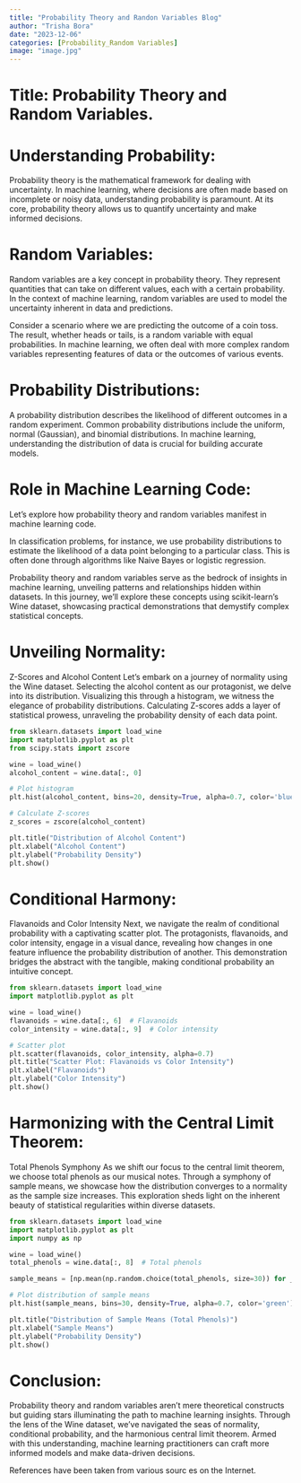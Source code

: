 ```yaml
---
title: "Probability Theory and Randon Variables Blog"
author: "Trisha Bora"
date: "2023-12-06"
categories: [Probability_Random Variables]
image: "image.jpg"
---
```


# Title: Probability Theory and Random Variables.

# Understanding Probability:
Probability theory is the mathematical framework for dealing with uncertainty. In machine learning, where decisions are often made based on incomplete or noisy data, understanding probability is paramount. At its core, probability theory allows us to quantify uncertainty and make informed decisions.

# Random Variables:
Random variables are a key concept in probability theory. They represent quantities that can take on different values, each with a certain probability. In the context of machine learning, random variables are used to model the uncertainty inherent in data and predictions.

Consider a scenario where we are predicting the outcome of a coin toss. The result, whether heads or tails, is a random variable with equal probabilities. In machine learning, we often deal with more complex random variables representing features of data or the outcomes of various events.

# Probability Distributions:
A probability distribution describes the likelihood of different outcomes in a random experiment. Common probability distributions include the uniform, normal (Gaussian), and binomial distributions. In machine learning, understanding the distribution of data is crucial for building accurate models.

# Role in Machine Learning Code:

Let's explore how probability theory and random variables manifest in machine learning code.

In classification problems, for instance, we use probability distributions to estimate the likelihood of a data point belonging to a particular class. This is often done through algorithms like Naive Bayes or logistic regression.

Probability theory and random variables serve as the bedrock of insights in machine learning, unveiling patterns and relationships hidden within datasets. In this journey, we'll explore these concepts using scikit-learn's Wine dataset, showcasing practical demonstrations that demystify complex statistical concepts.

# Unveiling Normality:
Z-Scores and Alcohol Content Let's embark on a journey of normality using the Wine dataset. Selecting the alcohol content as our protagonist, we delve into its distribution. Visualizing this through a histogram, we witness the elegance of probability distributions. Calculating Z-scores adds a layer of statistical prowess, unraveling the probability density of each data point.

```python
from sklearn.datasets import load_wine
import matplotlib.pyplot as plt
from scipy.stats import zscore

wine = load_wine()
alcohol_content = wine.data[:, 0]

# Plot histogram
plt.hist(alcohol_content, bins=20, density=True, alpha=0.7, color='blue')

# Calculate Z-scores
z_scores = zscore(alcohol_content)

plt.title("Distribution of Alcohol Content")
plt.xlabel("Alcohol Content")
plt.ylabel("Probability Density")
plt.show()
```

# Conditional Harmony: 
Flavanoids and Color Intensity Next, we navigate the realm of conditional probability with a captivating scatter plot. The protagonists, flavanoids, and color intensity, engage in a visual dance, revealing how changes in one feature influence the probability distribution of another. This demonstration bridges the abstract with the tangible, making conditional probability an intuitive concept.
```python
from sklearn.datasets import load_wine
import matplotlib.pyplot as plt

wine = load_wine()
flavanoids = wine.data[:, 6]  # Flavanoids
color_intensity = wine.data[:, 9]  # Color intensity

# Scatter plot
plt.scatter(flavanoids, color_intensity, alpha=0.7)
plt.title("Scatter Plot: Flavanoids vs Color Intensity")
plt.xlabel("Flavanoids")
plt.ylabel("Color Intensity")
plt.show()
```
# Harmonizing with the Central Limit Theorem: 
Total Phenols Symphony As we shift our focus to the central limit theorem, we choose total phenols as our musical notes. Through a symphony of sample means, we showcase how the distribution converges to a normality as the sample size increases. This exploration sheds light on the inherent beauty of statistical regularities within diverse datasets.
```python
from sklearn.datasets import load_wine
import matplotlib.pyplot as plt
import numpy as np

wine = load_wine()
total_phenols = wine.data[:, 8]  # Total phenols

sample_means = [np.mean(np.random.choice(total_phenols, size=30)) for _ in range(1000)]

# Plot distribution of sample means
plt.hist(sample_means, bins=30, density=True, alpha=0.7, color='green')

plt.title("Distribution of Sample Means (Total Phenols)")
plt.xlabel("Sample Means")
plt.ylabel("Probability Density")
plt.show()
```

# Conclusion:
Probability theory and random variables aren't mere theoretical constructs but guiding stars illuminating the path to machine learning insights. Through the lens of the Wine dataset, we've navigated the seas of normality, conditional probability, and the harmonious central limit theorem. Armed with this understanding, machine learning practitioners can craft more informed models and make data-driven decisions.

References have been taken from various sourc es on the Internet.
